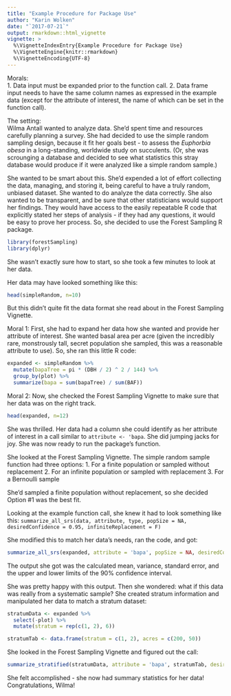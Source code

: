 ```yaml
---
title: "Example Procedure for Package Use"
author: "Karin Wolken"
date: "`2017-07-21`"
output: rmarkdown::html_vignette
vignette: >
  %\VignetteIndexEntry{Example Procedure for Package Use}
  %\VignetteEngine{knitr::rmarkdown}
  %\VignetteEncoding{UTF-8}
---
```


Morals:   
  1. Data input must be expanded prior to the function call.
  2. Data frame input needs to have the same column names as expressed in the example data (except for the attribute of interest, the name of which can be set in the function call).
  
The setting:  
  Wilma Antall wanted to analyze data. She'd spent time and resources carefully planning a survey. She had decided to use the simple random sampling design, because it fit her goals best - to assess the _Euphorbia obesa_ in a long-standing, worldwide study on succulents. (Or, she was scrounging a database and decided to see what statistics this stray database would produce if it were analyzed like a simple random sample.)
  
  She wanted to be smart about this. She'd expended a lot of effort collecting the data, managing, and storing it, being careful to have a truly random, unbiased dataset. She wanted to do analyze the data correctly. She also wanted to be transparent, and be sure that other statisticians would support her findings. They would have access to the easily repeatable R code that explicitly stated her steps of analysis - if they had any questions, it would be easy to prove her process. So, she decided to use the Forest Sampling R package.

```r
library(forestSampling)
library(dplyr)
```

  She wasn't exactly sure how to start, so she took a few minutes to look at her data.
  
Her data may have looked something like this: 

```r
head(simpleRandom, n=10)
```

But this didn't quite fit the data format she read about in the Forest Sampling Vignette.

Moral 1:
First, she had to expand her data how she wanted and provide her attribute of interest. She wanted basal area per acre (given the incredibly rare, monstrously tall, secret population she sampled, this was a reasonable attribute to use). So, she ran this little R code:

```r
expanded <- simpleRandom %>%
  mutate(bapaTree = pi * (DBH / 2) ^ 2 / 144) %>%
  group_by(plot) %>%
  summarize(bapa = sum(bapaTree) / sum(BAF))
```

Moral 2:
Now, she checked the Forest Sampling Vignette to make sure that her data was on the right track.

```r
head(expanded, n=12)
```

She was thrilled. Her data had a column she could identify as her attribute of interest in a call similar to `attribute <- 'bapa`. She did jumping jacks for joy. She was now ready to run the package's function.

She looked at the Forest Sampling Vignette. The simple random sample function had three options:
1. For a finite population or sampled without replacement
2. For an infinite population or sampled with replacement
3. For a Bernoulli sample

She'd sampled a finite population without replacement, so she decided Option #1 was the best fit.

Looking at the example function call, she knew it had to look something like this:
`summarize_all_srs(data, attribute, type, popSize = NA, desiredConfidence = 0.95, infiniteReplacement = F)`

She modified this to match her data's needs, ran the code, and got:

```r
summarize_all_srs(expanded, attribute = 'bapa', popSize = NA, desiredConfidence = 0.90, infiniteReplacement = F)
```

The output she got was the calculated mean, variance, standard error, and the upper and lower limits of the 90% confidence interval.
  
She was pretty happy with this output. Then she wondered: what if this data was really from a systematic sample? She created stratum information and manipulated her data to match a stratum dataset:

```r
stratumData <- expanded %>%
  select(-plot) %>%
  mutate(stratum = rep(c(1, 2), 6))

stratumTab <- data.frame(stratum = c(1, 2), acres = c(200, 50))
```

She looked in the Forest Sampling Vignette and figured out the call:

```r
summarize_stratified(stratumData, attribute = 'bapa', stratumTab, desiredConfidence = 0.90, post = T)
```

She felt accomplished - she now had summary statistics for her data! Congratulations, Wilma!
